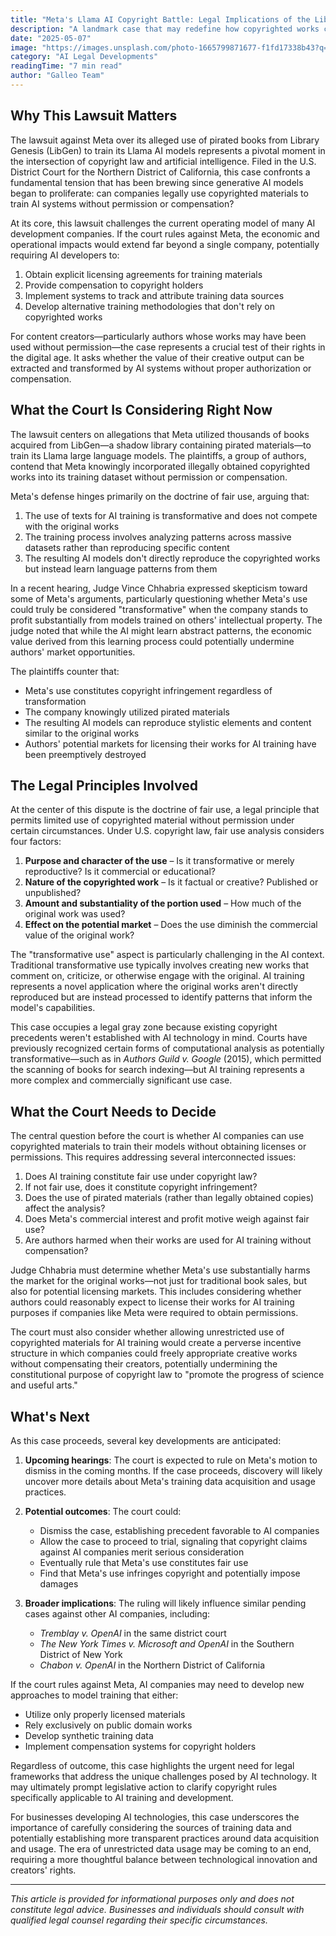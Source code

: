 ```yaml
---
title: "Meta's Llama AI Copyright Battle: Legal Implications of the LibGen Training Data Lawsuit"
description: "A landmark case that may redefine how copyrighted works can be used to train AI. Learn what's at stake for authors, developers, and the future of AI law."
date: "2025-05-07"
image: "https://images.unsplash.com/photo-1665799871677-f1fd17338b43?q=80&w=2014&auto=format&fit=crop&ixlib=rb-4.1.0&ixid=M3wxMjA3fDB8MHxwaG90by1wYWdlfHx8fGVufDB8fHx8fA%3D%3D"
category: "AI Legal Developments"
readingTime: "7 min read"
author: "Galleo Team"
---
```


## Why This Lawsuit Matters

The lawsuit against Meta over its alleged use of pirated books from Library Genesis (LibGen) to train its Llama AI models represents a pivotal moment in the intersection of copyright law and artificial intelligence. Filed in the U.S. District Court for the Northern District of California, this case confronts a fundamental tension that has been brewing since generative AI models began to proliferate: can companies legally use copyrighted materials to train AI systems without permission or compensation?

At its core, this lawsuit challenges the current operating model of many AI development companies. If the court rules against Meta, the economic and operational impacts would extend far beyond a single company, potentially requiring AI developers to:

1. Obtain explicit licensing agreements for training materials
2. Provide compensation to copyright holders
3. Implement systems to track and attribute training data sources
4. Develop alternative training methodologies that don't rely on copyrighted works

For content creators—particularly authors whose works may have been used without permission—the case represents a crucial test of their rights in the digital age. It asks whether the value of their creative output can be extracted and transformed by AI systems without proper authorization or compensation.

## What the Court Is Considering Right Now

The lawsuit centers on allegations that Meta utilized thousands of books acquired from LibGen—a shadow library containing pirated materials—to train its Llama large language models. The plaintiffs, a group of authors, contend that Meta knowingly incorporated illegally obtained copyrighted works into its training dataset without permission or compensation.

Meta's defense hinges primarily on the doctrine of fair use, arguing that:

1. The use of texts for AI training is transformative and does not compete with the original works
2. The training process involves analyzing patterns across massive datasets rather than reproducing specific content
3. The resulting AI models don't directly reproduce the copyrighted works but instead learn language patterns from them

In a recent hearing, Judge Vince Chhabria expressed skepticism toward some of Meta's arguments, particularly questioning whether Meta's use could truly be considered "transformative" when the company stands to profit substantially from models trained on others' intellectual property. The judge noted that while the AI might learn abstract patterns, the economic value derived from this learning process could potentially undermine authors' market opportunities.

The plaintiffs counter that:
- Meta's use constitutes copyright infringement regardless of transformation
- The company knowingly utilized pirated materials
- The resulting AI models can reproduce stylistic elements and content similar to the original works
- Authors' potential markets for licensing their works for AI training have been preemptively destroyed

## The Legal Principles Involved

At the center of this dispute is the doctrine of fair use, a legal principle that permits limited use of copyrighted material without permission under certain circumstances. Under U.S. copyright law, fair use analysis considers four factors:

1. **Purpose and character of the use** – Is it transformative or merely reproductive? Is it commercial or educational?
2. **Nature of the copyrighted work** – Is it factual or creative? Published or unpublished?
3. **Amount and substantiality of the portion used** – How much of the original work was used?
4. **Effect on the potential market** – Does the use diminish the commercial value of the original work?

The "transformative use" aspect is particularly challenging in the AI context. Traditional transformative use typically involves creating new works that comment on, criticize, or otherwise engage with the original. AI training represents a novel application where the original works aren't directly reproduced but are instead processed to identify patterns that inform the model's capabilities.

This case occupies a legal gray zone because existing copyright precedents weren't established with AI technology in mind. Courts have previously recognized certain forms of computational analysis as potentially transformative—such as in *Authors Guild v. Google* (2015), which permitted the scanning of books for search indexing—but AI training represents a more complex and commercially significant use case.

## What the Court Needs to Decide

The central question before the court is whether AI companies can use copyrighted materials to train their models without obtaining licenses or permissions. This requires addressing several interconnected issues:

1. Does AI training constitute fair use under copyright law?
2. If not fair use, does it constitute copyright infringement?
3. Does the use of pirated materials (rather than legally obtained copies) affect the analysis?
4. Does Meta's commercial interest and profit motive weigh against fair use?
5. Are authors harmed when their works are used for AI training without compensation?

Judge Chhabria must determine whether Meta's use substantially harms the market for the original works—not just for traditional book sales, but also for potential licensing markets. This includes considering whether authors could reasonably expect to license their works for AI training purposes if companies like Meta were required to obtain permissions.

The court must also consider whether allowing unrestricted use of copyrighted materials for AI training would create a perverse incentive structure in which companies could freely appropriate creative works without compensating their creators, potentially undermining the constitutional purpose of copyright law to "promote the progress of science and useful arts."

## What's Next

As this case proceeds, several key developments are anticipated:

1. **Upcoming hearings**: The court is expected to rule on Meta's motion to dismiss in the coming months. If the case proceeds, discovery will likely uncover more details about Meta's training data acquisition and usage practices.

2. **Potential outcomes**: The court could:
   - Dismiss the case, establishing precedent favorable to AI companies
   - Allow the case to proceed to trial, signaling that copyright claims against AI companies merit serious consideration
   - Eventually rule that Meta's use constitutes fair use
   - Find that Meta's use infringes copyright and potentially impose damages

3. **Broader implications**: The ruling will likely influence similar pending cases against other AI companies, including:
   - *Tremblay v. OpenAI* in the same district court
   - *The New York Times v. Microsoft and OpenAI* in the Southern District of New York
   - *Chabon v. OpenAI* in the Northern District of California

If the court rules against Meta, AI companies may need to develop new approaches to model training that either:
- Utilize only properly licensed materials
- Rely exclusively on public domain works
- Develop synthetic training data
- Implement compensation systems for copyright holders

Regardless of outcome, this case highlights the urgent need for legal frameworks that address the unique challenges posed by AI technology. It may ultimately prompt legislative action to clarify copyright rules specifically applicable to AI training and development.

For businesses developing AI technologies, this case underscores the importance of carefully considering the sources of training data and potentially establishing more transparent practices around data acquisition and usage. The era of unrestricted data usage may be coming to an end, requiring a more thoughtful balance between technological innovation and creators' rights.

---

*This article is provided for informational purposes only and does not constitute legal advice. Businesses and individuals should consult with qualified legal counsel regarding their specific circumstances.*
